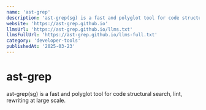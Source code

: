 ```yaml
---
name: 'ast-grep'
description: 'ast-grep(sg) is a fast and polyglot tool for code structural search, lint, rewriting at large scale.'
website: 'https://ast-grep.github.io'
llmsUrl: 'https://ast-grep.github.io/llms.txt'
llmsFullUrl: 'https://ast-grep.github.io/llms-full.txt'
category: 'developer-tools'
publishedAt: '2025-03-23'
---
```


# ast-grep 

ast-grep(sg) is a fast and polyglot tool for code structural search, lint, rewriting at large scale.

